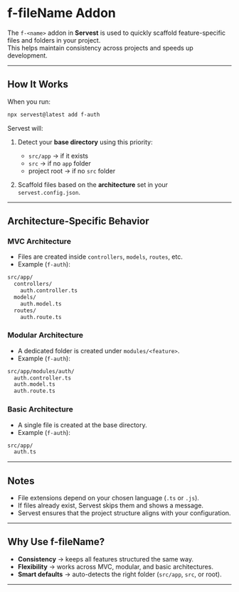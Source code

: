 # f-fileName Addon

The `f-<name>` addon in **Servest** is used to quickly scaffold feature-specific files and folders in your project.  
This helps maintain consistency across projects and speeds up development.

---

## How It Works

When you run:

```bash
npx servest@latest add f-auth
```

Servest will:

1. Detect your **base directory** using this priority:
   - `src/app` → if it exists
   - `src` → if no `app` folder
   - project root → if no `src` folder

2. Scaffold files based on the **architecture** set in your `servest.config.json`.

---

## Architecture-Specific Behavior

### MVC Architecture

- Files are created inside `controllers`, `models`, `routes`, etc.
- Example (`f-auth`):

```bash
src/app/
  controllers/
    auth.controller.ts
  models/
    auth.model.ts
  routes/
    auth.route.ts
```

### Modular Architecture

- A dedicated folder is created under `modules/<feature>`.
- Example (`f-auth`):

```bash
src/app/modules/auth/
  auth.controller.ts
  auth.model.ts
  auth.route.ts
```

### Basic Architecture

- A single file is created at the base directory.
- Example (`f-auth`):

```bash
src/app/
  auth.ts
```

---

## Notes

- File extensions depend on your chosen language (`.ts` or `.js`).
- If files already exist, Servest skips them and shows a message.
- Servest ensures that the project structure aligns with your configuration.

---

## Why Use f-fileName?

- **Consistency** → keeps all features structured the same way.
- **Flexibility** → works across MVC, modular, and basic architectures.
- **Smart defaults** → auto-detects the right folder (`src/app`, `src`, or root).

---
